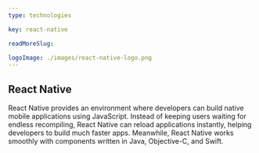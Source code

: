 ```yaml
---
type: technologies

key: react-native

readMoreSlug:

logoImage: ./images/react-native-logo.png
---
```


## React Native
React Native provides an environment where developers can build native mobile applications using JavaScript. Instead of keeping users waiting for endless recompiling, React Native can reload applications instantly, helping developers to build much faster apps. Meanwhile, React Native works smoothly with components written in Java, Objective-C, and Swift.
